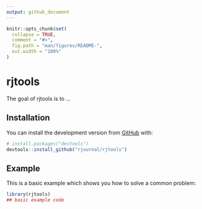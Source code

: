 ```yaml
---
output: github_document
---
```


<!-- README.md is generated from README.Rmd. Please edit that file -->

```r
knitr::opts_chunk$set(
  collapse = TRUE,
  comment = "#>",
  fig.path = "man/figures/README-",
  out.width = "100%"
)
```

# rjtools

<!-- badges: start -->
<!-- badges: end -->

The goal of rjtools is to ...

## Installation

<!-- You can install the released version of rjtools from [CRAN](https://CRAN.R-project.org) with: -->

<!-- ``` r -->
<!-- install.packages("rjtools") -->
<!-- ``` -->

<!-- And the development version from [GitHub](https://github.com/) with: -->

You can install the development version from [GitHub](https://github.com/) with: 

``` r
# install.packages("devtools")
devtools::install_github("rjournal/rjtools")
```
## Example

This is a basic example which shows you how to solve a common problem:

```r
library(rjtools)
## basic example code
```
